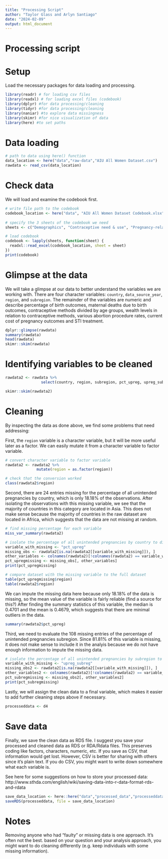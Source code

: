 ```yaml
---
title: "Processing Script"
author: "Taylor Glass and Arlyn Santiago"
date: "2024-02-09"
output: html_document
---
```



# Processing script

# Setup

Load the necessary packages for data loading and processing. 

```r
library(readr) # for loading csv files
library(readxl) # for loading excel files (codebook)
library(dplyr) #for data processing/cleaning
library(tidyr) #for data processing/cleaning
library(naniar) #to explore data missingness
library(skimr) #for nice visualization of data 
library(here) #to set paths
```


# Data loading

```r
# path to data using here() function
data_location <- here("data","raw-data","AIU All Women Dataset.csv")
rawdata <- read_csv(data_location)
```

# Check data

We will load and examine the codebook first. 

```r
# write file path to the codebook
codebook_location <- here("data", "AIU All Women Dataset Codebook.xlsx")
  
# specify the 3 sheets of the codebook we need 
sheets <- c("Demographics", "Contraceptive need & use", "Pregnancy-related & newborn")

# load codebook
codebook <- lapply(sheets, function(sheet) {
  readxl::read_excel(codebook_location, sheet = sheet)
})
print(codebook)
```

# Glimpse at the data

We will take a glimpse at our data to better understand the variables we are working with. There are four character variables: `country`, `data_source_year`, `region`, and `subregion`. The remainder of the variables are numeric and describe percentage of birth outcomes, maternal deaths due to birth outcomes, contraceptive methods divided by age groups, wealth levels in relation to contraceptive methods, various abortion procedure rates, current cost of pregnancy outcomes and STI treatment.

```r
dplyr::glimpse(rawdata)
summary(rawdata)
head(rawdata)
skimr::skim(rawdata)
```
# Identifying variables to be cleaned 

```r
rawdata2 <- rawdata %>% 
                select(country, region, subregion, pct_upreg, upreg_subreg, modmethods_3549, ster_3549, larc_3549, sarc_3549, tradmethods_3549, nomethod_3549)

skimr::skim(rawdata2)
```

# Cleaning

By inspecting the data as done above, we find some problems that need addressing:

First, the `region` variable is a character variable, but it will be more useful later as a factor. We can easily mutate it from a character variable to factor variable.  
```r
# convert character variable to factor variable
rawdata2 <- rawdata2 %>% 
              mutate(region = as.factor(region))

# check that the conversion worked 
class(rawdata2$region)
```

Second, there are 24 entries missing for the percentage of all unintended pregnancies by country, which is only 18.18% of the observations. After isolating the observations with this missing variable, we see that the majority of countries in this category are located in Asia. This does not make sense because the majority of countries in the raw dataset are located in Africa, which suggests that the data are not missing at random. 
```r
# find missing percentage for each variable
miss_var_summary(rawdata2)

# isolate the percentage of all unintended pregnancies by country to discover trends in missingness 
variable_with_missing <- "pct_upreg"
missing_obs <- rawdata2[is.na(rawdata2[[variable_with_missing]]), ]
other_variables <- colnames(rawdata2)[!colnames(rawdata2) == variable_with_missing]
pct_upregmissing <- missing_obs[, other_variables]
print(pct_upregmissing)

# compare dataset with the missing variable to the full dataset
table(pct_upregmissing$region)
table(rawdata2$region)
```

We can impute the missing data here because only 18.18% of the data is missing, so the mean value of the variable is fairly reliable (find a source for this?) After finding the summary statistics of this variable, the median is 0.4701 and the mean is 0.4679, which suggests that there are minimal outliers in the data.  
```r
summary(rawdata2$pct_upreg)
```


Third, we need to evaluate the 108 missing entries of the percentage of unintended pregnancies subregion. Since 81.81% of this variable is missing, it does not make sense to include it in the analyis because we do not have enough information to impute the missing data. 
```r
# isolate the percentage of all unintended pregnancies by subregion to discover trends in missingness
variable_with_missing <- "upreg_subreg"
missing_obs2 <- rawdata2[is.na(rawdata2[[variable_with_missing]]), ]
other_variables2 <- colnames(rawdata2)[!colnames(rawdata2) == variable_with_missing]
pct_subregmissing <- missing_obs2[, other_variables2]
print(pct_subregmissing)
```


Lastly, we will assign the clean data to a final variable, which makes it easier to add further cleaning steps above if necessary.

```r
processeddata <- d4
```


# Save data 

Finally, we save the clean data as RDS file. I suggest you save your processed and cleaned data as RDS or RDA/Rdata files. 
This preserves coding like factors, characters, numeric, etc.  If you save as CSV, that information would get lost.
However, CSV is better for sharing with others since it's plain text. If you do CSV, you might want to write down somewhere what each variable is.

See here for some suggestions on how to store your processed data:
http://www.sthda.com/english/wiki/saving-data-into-r-data-format-rds-and-rdata

```r
save_data_location <- here::here("data","processed_data","processeddata.rds")
saveRDS(processeddata, file = save_data_location)
```



# Notes

Removing anyone who had "faulty" or missing data is one approach. It's often not the best. based on your question and your analysis approach, you might want to do cleaning differently (e.g. keep individuals with some missing information).

